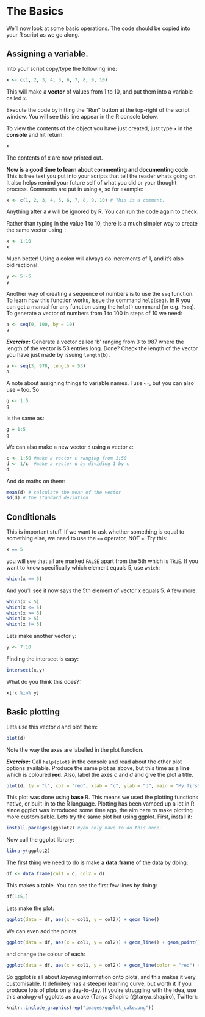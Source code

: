 # The Basics {#thebasics}

We'll now look at some basic operations. The code should be copied into your R script as we go along.

## Assigning a variable.

Into your script copy/type the following line:

```r
x <- c(1, 2, 3, 4, 5, 6, 7, 8, 9, 10)
```

This will make a **vector** of values from 1 to 10, and put them into a variable called `x`.

Execute the code by hitting the "Run" button at the top-right of the script window. You will see this line appear in the R console below.

To view the contents of the object you have just created, just type `x` in the **console** and hit return:

```r
x
```

The contents of x are now printed out.

**Now is a good time to learn about commenting and documenting code**. This is free text you put into your scripts that tell the reader whats going on. It also helps remind your future self of what you did or your thought process. Comments are put in using ```#```, so for example:

```r
x <- c(1, 2, 3, 4, 5, 6, 7, 8, 9, 10) # This is a comment.
```

Anything after a `#` will be ignored by R. You can run the code again to check.

Rather than typing in the value 1 to 10, there is a much simpler way to create the same vector using `:`

```r
x <- 1:10
x
```

Much better! Using a colon will always do increments of 1, and it's also bidirectional:

```r
y <- 5:-5
y
```

Another way of creating a sequence of numbers is to use the `seq` function. To learn how this function works, issue the command `help(seq)`. In R you can get a manual for any function using the `help()` command (or e.g. `?seq`). To generate a vector of numbers from 1 to 100 in steps of 10 we need:

```r
a <- seq(0, 100, by = 10)
a
```

***Exercise:*** Generate a vector called 'b' ranging from 3 to 987 where the length of the vector is 53 entries long.
Done? Check the length of the vector you have just made by issuing `length(b)`.

```r
a <- seq(3, 978, length = 53)
a
```

A note about assigning things to variable names. I use ```<-```, but you can also use ```=``` too. So

```r
g <- 1:5
g
```

Is the same as:
```r
g = 1:5
g
```

We can also make a new vector `d` using a vector `c`: 
```r
c <- 1:50 #make a vector c ranging from 1:50
d <- 1/c  #make a vector d by dividing 1 by c
d
```

And do maths on them:
```r
mean(d) # calculate the mean of the vector
sd(d) # the standard deviation
```

## Conditionals

This is important stuff. If we want to ask whether something is equal to something else, we need to use the `==` operator, NOT `=`. Try this:

```r
x == 5
```

you will see that all are marked `FALSE` apart from the 5th which is `TRUE`. If you want to know specifically which element equals 5, use `which`:

```r
which(x == 5)
```

And you'll see it now says the 5th element of vector x equals 5. A few more:

```r
which(x < 5)
which(x <= 5)
which(x >= 5)
which(x > 5)
which(x != 5)
```

Lets make another vector `y`:
```r
y <- 7:10
```

Finding the intersect is easy:
```r
intersect(x,y)
```

What do you think this does?:
```r
x[!x %in% y]
```

## Basic plotting

Lets use this vector `d` and plot them:

```r
plot(d)
```

Note the way the axes are labelled in the plot function.

***Exercise:*** Call `help(plot)` in the console and read about the other plot options available. Produce the same plot as above, but this time as a **line** which is coloured **red**. Also, label the axes $c$ and $d$ and give the plot a title.

```r
plot(d, ty = "l", col = "red", xlab = "c", ylab = "d", main = "My first plot")
```

This plot was done using **base** R. This means we used the plotting functions native, or built-in to the R language. Plotting has been vamped up a lot in R since ggplot was introduced some time ago, the aim here to make plotting more customisable. Lets try the same plot but using ggplot. First, install it:

```r
install.packages(ggplot2) #you only have to do this once.
```

Now call the ggplot library:

```r
library(ggplot2)
```

The first thing we need to do is make a **data.frame** of the data by doing:
```r
df <- data.frame(col1 = c, col2 = d)
```

This makes a table. You can see the first few lines by doing:
```r
df[1:5,]
```

Lets make the plot:
```r
ggplot(data = df, aes(x = col1, y = col2)) + geom_line()
```

We can even add the points:
```r
ggplot(data = df, aes(x = col1, y = col2)) + geom_line() + geom_point()
```

and change the colour of each:
```r
ggplot(data = df, aes(x = col1, y = col2)) + geom_line(color = "red") + geom_point(color = "green")
```

So ggplot is all about *layering* information onto plots, and this makes it very customisable. It definitely has a steeper learning curve, but worth it if you produce lots of plots on a day-to-day. If you're struggling with the idea, use this analogy of ggplots as a cake (Tanya Shapiro (\@tanya_shapiro), Twitter):

```r
knitr::include_graphics(rep("images/ggplot_cake.png"))
```




